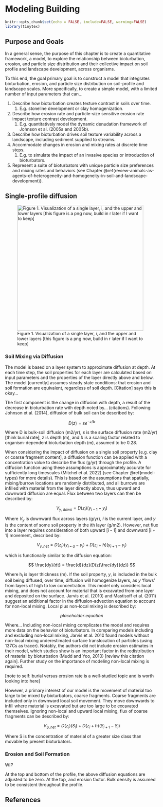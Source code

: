# Modeling Building

```r
knitr::opts_chunk$set(echo = FALSE, include=FALSE, warning=FALSE)
library(tinytex)
```

## Purpose and Goals

In a general sense, the purpose of this chapter is to create a quantitative framework, a model, to explore the relationship between bioturbation, erosion, and particle size distribution and their collective impact on soil profile and landscape development, across organisms.

To this end, the goal primary goal is to construct a model that integrates bioturbation, erosion, and particle size distribution on soil-profile and landscape scales. More specifically, to create a simple model, with a limited number of input parameters that can...

1.  Describe how bioturbation creates texture contrast in soils over time.
    1.  E.g. stoneline development or clay homogenization.
2.  Describe how erosion rate and particle-size sensitive erosion rate impact texture contrast development.
    1.  E.g. quantitatively model the dynamic denudation framework of Johnson et al. (2005a and 2005b).
3.  Describe how bioturbation drives soil texture variability across a landscape, including sediment supplied to streams.
4.  Accommodate changes in erosion and mixing rates at discrete time steps.
    1.  E.g. to simulate the impact of an invasive species or introduction of bioturbators.
5.  Represent a suite of bioturbators with unique particle size preferences and mixing rates and behaviors (see Chapter \@ref(review-animals-as-agents-of-heterogeneity-and-homogeneity-in-soil-and-landscape-development)).

## Single-profile diffusion

![Figure 1. Visualization of a single layer, i, and the upper and lower layers [this figure is a png now, build in r later if I want to keep]](images/clipboard-62785000.png){width="414"}

### Soil Mixing via Diffusion

The model is based on a layer system to approximate diffusion at depth. At each time step, the soil properties for each layer are calculated based on input parameters and the properties of the layer directly above and below. The model [currently] assumes steady state conditions: that erosion and soil formation are equivalent, regardless of soil depth. [Citation] says this is okay...

The first component is the change in diffusion with depth, a result of the decrease in bioturbation rate with depth noted by… (citations). Following Johnson et al. (2014), diffusion of bulk soil can be described by:

$$
D(z)=s e^{-z/b}
$$

Where D is bulk-soil diffusion (m2/yr), *s* is the surface diffusion rate (m2/yr) [think burial rate], *z* is depth (m), and *b* is a scaling factor related to organism-dependent bioturbation depth (m), assumed to be 0.28.

When considering the impact of diffusion on a single soil property [e.g. clay or coarse fragment content], a diffusion function can be applied with a concentration value to describe the flux (g/yr) through the profile. A diffusion function using these assumptions is approximately accurate for sufficiently long timescales (Mitchel et al. 2022) (see Chapter \@ref(model-types) for more details). This is based on the assumptions that spatially, mixing/burrow locations are randomly distributed, and all burrows are infilled with material from the layer directly above, thus upward and downward diffusion are equal. Flux between two layers can then be described by:

$$
V_{y, down}=D(z_i)(y_{i-1}-y_i)
$$

Where *V~y~* is downward flux across layers (g/yr), *i* is the current layer, and *y* is the content of some soil property in the *i*th layer (g/m2). However, net flux into a layer requires consideration of both upward [i - 1] and downward [i + 1] movement, described by:

$$
V_{y, net}=D(z_i)(y_{i-a}-y_i) + D(z_i+h)(y_{i+1}-y_i)
$$

which is functionally similar to the diffusion equation:

$$
\frac{dy}{dt} = \frac{d}{dz}(D(z)\frac{dy}{dz})
$$

Where h~i~ is layer thickness (m). If the soil property, *y*, is included in the bulk soil being diffused, over time, diffusion will homogenize layers, as *y* ‘flows’ from layers of high to low concentration. This model only considers local mixing, and does not account for material that is excavated from one layer and deposited on the surface. Jarvis et al. (2010) and Mastisoff et al. (2011) suggest an additional factor in the diffusion-advection equation to account for non-local mixing. Local plus non-local mixing is described by:

$$
placeholder.equation
$$

Where... Including non-local mixing complicates the model and requires more data on the behavior of bioturbators. In comparing models including and excluding non-local mixing, Jarvis et al. 2010 found models without non-local mixing underestimated surface translocation of particles (using 137Cs as tracer). Notably, the authors did not include erosion estimates in their model, which studies show is an important factor in the redistribution of material by bioturbation (Mudd and Yoo, 2010) [review this citation again]. Further study on the importance of modeling non-local mixing is required.

[note to self: burial versus erosion rate is a well-studied topic and is worth looking into here]

However, a primary interest of our model is the movement of material too large to be mixed by bioturbators, coarse fragments. Coarse fragments are included only in downward local soil movement. They move downwards to infill where material is excavated but are too large to be excavated themselves. Ignoring non-local and upward local mixing, flux of coarse fragments can be described by:

$$
V_{S, net}=D(z_i)(S_i) + D(z_i+h)(S_{i+1}-S_i)
$$

Where S is the concentration of material of a greater size class than movable by present bioturbators.

### Erosion and Soil Formation

WIP

At the top and bottom of the profile, the above diffusion equations are adjusted to be zero. At the top, and erosion factor. Bulk density is assumed to be consistent throughout the profile.

## References
